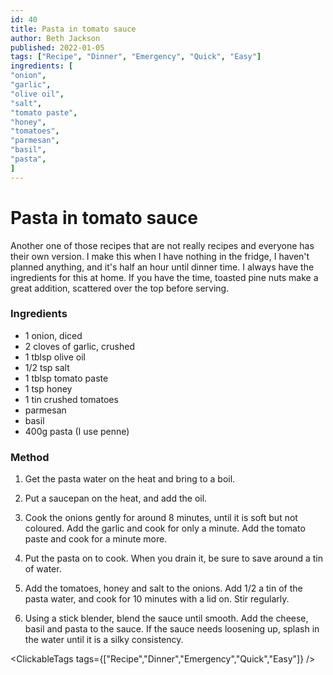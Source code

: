```yaml
---
id: 40
title: Pasta in tomato sauce
author: Beth Jackson
published: 2022-01-05
tags: ["Recipe", "Dinner", "Emergency", "Quick", "Easy"]
ingredients: [
"onion",
"garlic",
"olive oil",
"salt",
"tomato paste",
"honey",
"tomatoes",
"parmesan",
"basil",
"pasta",
]
---
```


# Pasta in tomato sauce

<BlogTextWrapper>

Another one of those recipes that are not really recipes and everyone has their own version. I make this when I have nothing in the fridge, I haven't planned anything, and it's half an hour until dinner time. I always have the ingredients for this at home. If you have the time, toasted pine nuts make a great addition, scattered over the top before serving.

</BlogTextWrapper>

<BlogTextWrapper>

### Ingredients

- 1 onion, diced
- 2 cloves of garlic, crushed
- 1 tblsp olive oil
- 1/2 tsp salt
- 1 tblsp tomato paste
- 1 tsp honey
- 1 tin crushed tomatoes
- parmesan
- basil
- 400g pasta (I use penne)

</BlogTextWrapper>

<BlogTextWrapper>

### Method

1. Get the pasta water on the heat and bring to a boil.

2. Put a saucepan on the heat, and add the oil.

3. Cook the onions gently for around 8 minutes, until it is soft but not coloured. Add the garlic and cook for only a minute. Add the tomato paste and cook for a minute more.

4. Put the pasta on to cook. When you drain it, be sure to save around a tin of water.

5. Add the tomatoes, honey and salt to the onions. Add 1/2 a tin of the pasta water, and cook for 10 minutes with a lid on. Stir regularly.

<Timer inputHours={0} inputMinutes={10} inputSeconds={0} />

6. Using a stick blender, blend the sauce until smooth. Add the cheese, basil and pasta to the sauce. If the sauce needs loosening up, splash in the water until it is a silky consistency.

</BlogTextWrapper>

<ClickableTags tags={["Recipe","Dinner","Emergency","Quick","Easy"]} />

